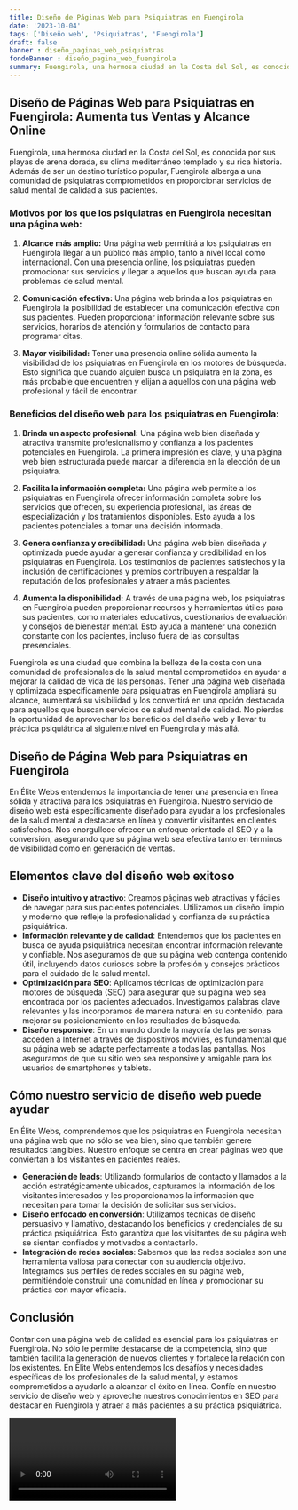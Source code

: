 ```yaml
---
title: Diseño de Páginas Web para Psiquiatras en Fuengirola
date: '2023-10-04'
tags: ['Diseño web', 'Psiquiatras', 'Fuengirola']
draft: false
banner : diseño_paginas_web_psiquiatras
fondoBanner : diseño_pagina_web_fuengirola
summary: Fuengirola, una hermosa ciudad en la Costa del Sol, es conocida por sus playas de arena dorada, su clima mediterráneo templado y su rica historia. Además de ser un destino turístico popular, Fuengirola alberga a una comunidad de psiquiatras comprometidos en proporcionar servicios de salud mental de calidad a sus pacientes.
---
```


## Diseño de Páginas Web para Psiquiatras en Fuengirola: Aumenta tus Ventas y Alcance Online

Fuengirola, una hermosa ciudad en la Costa del Sol, es conocida por sus playas de arena dorada, su clima mediterráneo templado y su rica historia. Además de ser un destino turístico popular, Fuengirola alberga a una comunidad de psiquiatras comprometidos en proporcionar servicios de salud mental de calidad a sus pacientes.

### Motivos por los que los psiquiatras en Fuengirola necesitan una página web:

1. **Alcance más amplio:** Una página web permitirá a los psiquiatras en Fuengirola llegar a un público más amplio, tanto a nivel local como internacional. Con una presencia online, los psiquiatras pueden promocionar sus servicios y llegar a aquellos que buscan ayuda para problemas de salud mental.

2. **Comunicación efectiva:** Una página web brinda a los psiquiatras en Fuengirola la posibilidad de establecer una comunicación efectiva con sus pacientes. Pueden proporcionar información relevante sobre sus servicios, horarios de atención y formularios de contacto para programar citas.

3. **Mayor visibilidad:** Tener una presencia online sólida aumenta la visibilidad de los psiquiatras en Fuengirola en los motores de búsqueda. Esto significa que cuando alguien busca un psiquiatra en la zona, es más probable que encuentren y elijan a aquellos con una página web profesional y fácil de encontrar.

### Beneficios del diseño web para los psiquiatras en Fuengirola:

1. **Brinda un aspecto profesional:** Una página web bien diseñada y atractiva transmite profesionalismo y confianza a los pacientes potenciales en Fuengirola. La primera impresión es clave, y una página web bien estructurada puede marcar la diferencia en la elección de un psiquiatra.

2. **Facilita la información completa:** Una página web permite a los psiquiatras en Fuengirola ofrecer información completa sobre los servicios que ofrecen, su experiencia profesional, las áreas de especialización y los tratamientos disponibles. Esto ayuda a los pacientes potenciales a tomar una decisión informada.

3. **Genera confianza y credibilidad:** Una página web bien diseñada y optimizada puede ayudar a generar confianza y credibilidad en los psiquiatras en Fuengirola. Los testimonios de pacientes satisfechos y la inclusión de certificaciones y premios contribuyen a respaldar la reputación de los profesionales y atraer a más pacientes.

4. **Aumenta la disponibilidad:** A través de una página web, los psiquiatras en Fuengirola pueden proporcionar recursos y herramientas útiles para sus pacientes, como materiales educativos, cuestionarios de evaluación y consejos de bienestar mental. Esto ayuda a mantener una conexión constante con los pacientes, incluso fuera de las consultas presenciales.

Fuengirola es una ciudad que combina la belleza de la costa con una comunidad de profesionales de la salud mental comprometidos en ayudar a mejorar la calidad de vida de las personas. Tener una página web diseñada y optimizada específicamente para psiquiatras en Fuengirola ampliará su alcance, aumentará su visibilidad y los convertirá en una opción destacada para aquellos que buscan servicios de salud mental de calidad. No pierdas la oportunidad de aprovechar los beneficios del diseño web y llevar tu práctica psiquiátrica al siguiente nivel en Fuengirola y más allá.

<GifSeo />

<Cta />

## Diseño de Página Web para Psiquiatras en Fuengirola

En Élite Webs entendemos la importancia de tener una presencia en línea sólida y atractiva para los psiquiatras en Fuengirola. Nuestro servicio de diseño web está específicamente diseñado para ayudar a los profesionales de la salud mental a destacarse en línea y convertir visitantes en clientes satisfechos. Nos enorgullece ofrecer un enfoque orientado al SEO y a la conversión, asegurando que su página web sea efectiva tanto en términos de visibilidad como en generación de ventas.

## Elementos clave del diseño web exitoso

- **Diseño intuitivo y atractivo**: Creamos páginas web atractivas y fáciles de navegar para sus pacientes potenciales. Utilizamos un diseño limpio y moderno que refleje la profesionalidad y confianza de su práctica psiquiátrica.
- **Información relevante y de calidad**: Entendemos que los pacientes en busca de ayuda psiquiátrica necesitan encontrar información relevante y confiable. Nos aseguramos de que su página web contenga contenido útil, incluyendo datos curiosos sobre la profesión y consejos prácticos para el cuidado de la salud mental.
- **Optimización para SEO**: Aplicamos técnicas de optimización para motores de búsqueda (SEO) para asegurar que su página web sea encontrada por los pacientes adecuados. Investigamos palabras clave relevantes y las incorporamos de manera natural en su contenido, para mejorar su posicionamiento en los resultados de búsqueda.
- **Diseño responsive**: En un mundo donde la mayoría de las personas acceden a Internet a través de dispositivos móviles, es fundamental que su página web se adapte perfectamente a todas las pantallas. Nos aseguramos de que su sitio web sea responsive y amigable para los usuarios de smartphones y tablets.

## Cómo nuestro servicio de diseño web puede ayudar

En Élite Webs, comprendemos que los psiquiatras en Fuengirola necesitan una página web que no sólo se vea bien, sino que también genere resultados tangibles. Nuestro enfoque se centra en crear páginas web que conviertan a los visitantes en pacientes reales.

- **Generación de leads**: Utilizando formularios de contacto y llamados a la acción estratégicamente ubicados, capturamos la información de los visitantes interesados y les proporcionamos la información que necesitan para tomar la decisión de solicitar sus servicios.
- **Diseño enfocado en conversión**: Utilizamos técnicas de diseño persuasivo y llamativo, destacando los beneficios y credenciales de su práctica psiquiátrica. Esto garantiza que los visitantes de su página web se sientan confiados y motivados a contactarlo.
- **Integración de redes sociales**: Sabemos que las redes sociales son una herramienta valiosa para conectar con su audiencia objetivo. Integramos sus perfiles de redes sociales en su página web, permitiéndole construir una comunidad en línea y promocionar su práctica con mayor eficacia.

## Conclusión

Contar con una página web de calidad es esencial para los psiquiatras en Fuengirola. No sólo le permite destacarse de la competencia, sino que también facilita la generación de nuevos clientes y fortalece la relación con los existentes. En Élite Webs entendemos los desafíos y necesidades específicas de los profesionales de la salud mental, y estamos comprometidos a ayudarlo a alcanzar el éxito en línea. Confíe en nuestro servicio de diseño web y aproveche nuestros conocimientos en SEO para destacar en Fuengirola y atraer a más pacientes a su práctica psiquiátrica.

<Video />

<CtaBot job='Psiquiatras' city='Fuengirola'/>

<Gmaps query='Fuengirola+españa+maps' />